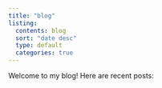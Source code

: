 ```yaml
---
title: "blog"
listing:
  contents: blog
  sort: "date desc"
  type: default
  categories: true
---
```


Welcome to my blog! Here are recent posts:
